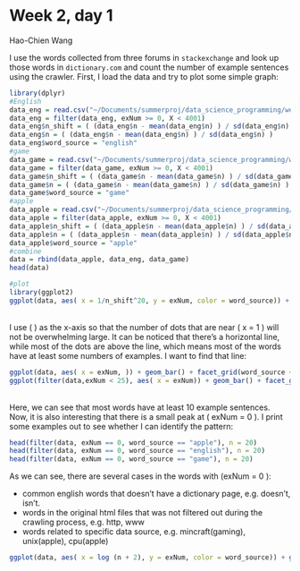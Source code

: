 # Week 2, day 1
Hao-Chien Wang
<br>

I use the words collected from three forums in `stackexchange` and look up those words in `dictionary.com` and count the number of example sentences using the crawler. First, I load the data and try to plot some simple graph:
```r
library(dplyr)
#English
data_eng = read.csv("~/Documents/summerproj/data_science_programming/week_1/day2/dictionary/dictionary_com_output_english_4000.csv", header = TRUE )
data_eng = filter(data_eng, exNum >= 0, X < 4001)
data_eng$n_shift = ( (data_eng$n - mean(data_eng$n) ) / sd(data_eng$n) ) * 0.2 + 1
data_eng$n = ( (data_eng$n - mean(data_eng$n) ) / sd(data_eng$n) )
data_eng$word_source = "english"
#game
data_game = read.csv("~/Documents/summerproj/data_science_programming/week_1/day2/dictionary/dictionary_com_output_gaming.csv", header = TRUE )
data_game = filter(data_game, exNum >= 0, X < 4001)
data_game$n_shift = ( (data_game$n - mean(data_game$n) ) / sd(data_game$n) ) * 0.2 + 1
data_game$n = ( (data_game$n - mean(data_game$n) ) / sd(data_game$n) )
data_game$word_source = "game"
#apple
data_apple = read.csv("~/Documents/summerproj/data_science_programming/week_1/day2/dictionary/dictionary_com_output_apple.csv", header = TRUE )
data_apple = filter(data_apple, exNum >= 0, X < 4001)
data_apple$n_shift = ( (data_apple$n - mean(data_apple$n) ) / sd(data_apple$n) ) * 0.2 + 1
data_apple$n = ( (data_apple$n - mean(data_apple$n) ) / sd(data_apple$n) ) 
data_apple$word_source = "apple"
#combine
data = rbind(data_apple, data_eng, data_game)
head(data)

#plot
library(ggplot2)
ggplot(data, aes( x = 1/n_shift^20, y = exNum, color = word_source)) + geom_point()
```
<br>
I use \( \frac{1}{n^{20}} \) as the x-axis so that the number of dots that are near \( x = 1 \) will not be overwhelming large. It can be noticed that there's a horizontal line, while most of the dots are above the line, which means most of the words have at least some numbers of examples. I want to find that line:
```r
ggplot(data, aes( x = exNum, )) + geom_bar() + facet_grid(word_source ~ .)
ggplot(filter(data,exNum < 25), aes( x = exNum)) + geom_bar() + facet_grid(word_source ~ .)
```
<br>
Here, we can see that most words have at least 10 example sentences.
<br>
Now, it is also interesting that there is a small peak at \( exNum = 0 \). I print some examples out to see whether I can identify the pattern:
```r
head(filter(data, exNum == 0, word_source == "apple"), n = 20)
head(filter(data, exNum == 0, word_source == "english"), n = 20)
head(filter(data, exNum == 0, word_source == "game"), n = 20)
```
As we can see, there are several cases in the words with \(exNum = 0 \): <br>

* common english words that doesn't have a dictionary page, e.g. doesn't, isn't.
* words in the original html files that was not filtered out during the crawling process, e.g. http, www
* words related to specific data source, e.g. mincraft(gaming), unix(apple), cpu(apple)

```r
ggplot(data, aes( x = log (n + 2), y = exNum, color = word_source)) + geom_point() + geom_smooth()
```